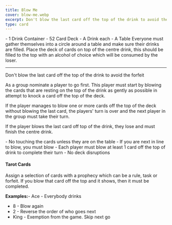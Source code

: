 ```yaml
---
title: Blow Me
cover: blow-me.webp
excerpt: Don't blow the last card off the top of the drink to avoid the forfeit
type: card
---
```


<GameHero
  cover="/images/blow-me.webp"
  alt="Blow Me"
/>

<GameSection title="Equipment" icon="/images/liquor.webp">
-   1 Drink Container
-   52 Card Deck
-   A Drink each
-   A Table
</GameSection>

<GameSection title="Setup" icon="/images/settings.webp">
Everyone must gather themselves into a circle around a table and make sure their drinks are filled. Place the deck of cards on top of the centre drink, this should be filled to the top with an alcohol of choice which will be consumed by the loser.

* * *
</GameSection>

<GameSection title="Aim of the Game" icon="/images/target.webp">
<p>Don't blow the last card off the top of the drink to avoid the forfeit</p>
</GameSection>

<GameSection title="How to Play" icon="/images/question.webp">
As a group nominate a player to go first. This player must start by blowing the cards that are resting on the top of the drink as gently as possible in attempt to knock a card off the top of the deck.

If the player manages to blow one or more cards off the top of the deck without blowing the last card, the players' turn is over and the next player in the group must take their turn.

If the player blows the last card off top of the drink, they lose and must finish the centre drink.
</GameSection>

<GameSection title="Rules" icon="/images/rules.webp">
-   No touching the cards unless they are on the table
-   If you are next in line to blow, you must blow
-   Each player must blow at least 1 card off the top of drink to complete their turn
-   No deck disruptions
</GameSection>

<GameSection title="Special Edition" icon="/images/special.webp">

<h4>Tarot Cards</h4>

Assign a selection of cards with a prophecy which can be a rule, task or forfeit. If you blow that card off the top and it shows, then it must be completed.

**Examples:**-   Ace - Everybody drinks
-   8 - Blow again
-   2 - Reverse the order of who goes next
-   King - Exemption from the game. Skip next go
</GameSection>

<ShareButtons title="Blow Me" />

<FeedbackCard>
</FeedbackCard>

